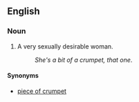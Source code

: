 ==English==

===Noun===
{{en-noun|sg=[[bit]] of [[crumpet]]|bits of crumpet}}

# {{slang}} A very sexually desirable woman.
#: ''She's a bit of a crumpet, that one''.

====Synonyms====
* [[piece of crumpet]]